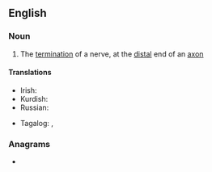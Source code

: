 {{also|nerve-ending}}
==English==

===Noun===
{{en-noun}}

# The [[termination]] of a nerve, at the [[distal]] end of an [[axon]]

====Translations====
{{trans-top|the termination of a nerve}}
* Irish: {{t|ga|néarcheann|m}}
* Kurdish: {{t+|ku|demarekotahî|f}}
* Russian: {{t+|ru|не́рвное оконча́ние|n}}
{{trans-mid}}
* Tagalog: {{t|tl|panamdam}}, {{t|tl|dulo ng dagandam}}
{{trans-bottom}}

===Anagrams===
* {{anagrams|en|a=deeeginnnrv|never-ending|neverending}}